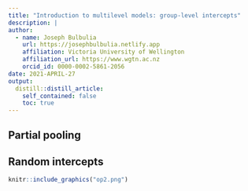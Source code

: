 ```yaml
---
title: "Introduction to multilevel models: group-level intercepts"
description: |
author:
  - name: Joseph Bulbulia
    url: https://josephbulbulia.netlify.app
    affiliation: Victoria University of Wellington
    affiliation_url: https://www.wgtn.ac.nz
    orcid_id: 0000-0002-5861-2056
date: 2021-APRIL-27
output:
  distill::distill_article:
    self_contained: false
    toc: true
---
```




## Partial pooling

## Random intercepts

```r
knitr::include_graphics("op2.png")
```
